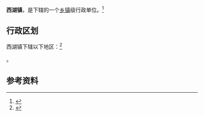 {{中国乡级行政区|37/11/02/106/000}}

'''西湖镇'''，是{{PRC admin/fullname|37/11/02/106/000|3}}下辖的一个[[乡镇|乡镇]]级行政单位。<ref>{{PRC admin/ref sgc|{{PRC admin/parent|37/11/02/106/000}}}}</ref>

== 行政区划 ==

西湖镇下辖以下地区：<ref>{{PRC admin/ref sgc|37/11/02/106/000}}</ref>

{{PRC admin/children|37/11/02/106/000}}。

== 参考资料 ==

{{reflist}}

{{行政区划小作品}}
{{PRC admin/navcat|37/11/02/106/000}}